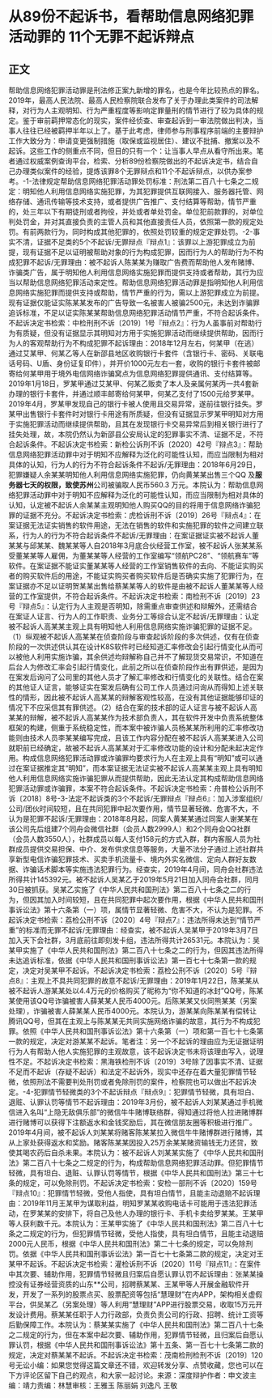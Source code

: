 # 从89份不起诉书，看帮助信息网络犯罪活动罪的 11个无罪不起诉辩点
## 正文
帮助信息网络犯罪活动罪是刑法修正案九新增的罪名，也是今年比较热点的罪名。2019年，最高人民法院、最高人民检察院联合发布了关于办理此类案件的司法解释，对行为人主观明知、行为严重程度等影响定罪量刑的情节进行了较为具体的规定。鉴于审前羁押常态化的现实，案件经侦查、审查起诉到一审法院做出判决，当事人往往已经被羁押半年以上了。基于此考虑，律师参与刑事程序前端的主要辩护工作大致分为：申请变更强制措施（取保或监视居住）、建议不批捕、撤案以及不起诉。这些工作的侧重点不同，但目的只有一个：让当事人早点从看守所出来。笔者通过权威案例查询平台，检索、分析89份检察院做出的不起诉决定书，结合自己办理类似案件的经验，提炼该罪8个无罪辩点和11个不起诉辩点，以供办案参考。-1-法律规定帮助信息网络犯罪活动罪处罚标准：刑法第二百八十七条之二规定：明知他人利用信息网络实施犯罪，为其犯罪提供互联网接入、服务器托管、网络存储、通讯传输等技术支持，或者提供广告推广、支付结算等帮助，情节严重的，处三年以下有期徒刑或者拘役，并处或者单处罚金。单位犯前款罪的，对单位判处罚金，并对其直接负责的主管人员和其他直接责任人员，依照第一款的规定处罚。有前两款行为，同时构成其他犯罪的，依照处罚较重的规定定罪处罚。-2-事实不清，证据不足类的5个不起诉/无罪辩点『辩点1』：该罪以上游犯罪成立为前提，现有证据不足以证明被帮助对象的行为构成犯罪，因而行为人的帮助行为不构成犯罪不起诉/无罪理由：被不起诉人陈某某为赚取广告费而帮助他人发布赌博、诈骗类广告，属于明知他人利用信息网络实施犯罪而提供支持或者帮助，其行为应当以帮助信息网络犯罪活动来定性。帮助信息网络犯罪活动罪是指明知他人利用信息网络实施犯罪而提供支持或帮助，情节严重的行为，需以上游犯罪成立为前提。现有证据仅能证实陈某某发布的广告导致一名被害人被骗2500元，未达到诈骗罪追诉标准，不足以证实陈某某帮助信息网络犯罪活动情节严重，不符合起诉条件。不起诉决定书检索：中检刑刑不诉〔2019〕1号『辩点2』：行为人虽事前对帮助行为有质疑，但没有证据显示其明知对方用于实施犯罪活动而继续提供帮助，因而行为人的客观帮助行为不构成犯罪不起诉理由：2018年12月左右，何某甲（在逃）通过艾某甲、何某乙等人在新邵县地区收购银行卡套件（含银行卡、密码、关联电话号码、U盾、身份证复印件），并开价1000元左右一套，收购的银行卡套件被邮寄给何某甲用于境外电信网络诈骗窝点为信息网络犯罪提供通讯、支付结算等。2019年1月18日，罗某甲通过艾某甲、何某乙贩卖了本人及亲属何某丙一共4套新办理的银行卡套件，并通过顺丰邮寄给何某甲，何某乙支付了1500元给罗某甲。2019年4月，罗某甲发现自己的银行卡被人使用且交易异常，遂前往银行挂失。罗某甲出售银行卡套件时对银行卡用途有所质疑，但没有证据显示罗某甲明知对方用于实施犯罪活动而继续提供帮助，且其在发现银行卡交易异常后到相关银行进行了挂失处理，故，本院仍然认为新邵县公安局认定的犯罪事实不清、证据不足，不符合起诉条件。不起诉决定书检索：新检公诉刑不诉〔2020〕42号『辩点3』：帮助信息网络犯罪活动罪中对于明知不应解释为泛化的可能性认知，而应当限制为相对具体的认知，行为人的行为不符合起诉条件不起诉/无罪理由：2018年6月29日，犯罪嫌疑人余某某明知他人利用信息网络实施犯罪，仍向黄某某出售三个QQ 及**服务器七天的权限，致使苏州**公司被骗取人民币560.3 万元。本院认为：帮助信息网络犯罪活动罪中对于明知不应解释为泛化的可能性认知，而应当限制为相对具体的认知，认定被不起诉人余某某主观明知他人购买QQ的目的将用于信息网络诈骗犯罪的证据不充分。不起诉决定书检索：虎检诉刑不诉〔2019〕26号『辩点4』：在案证据无法证实销售的软件用途，无法在销售的软件和实施犯罪的软件之间建立联系，行为人的行为不符合起诉条件不起诉/无罪理由：在案证据证实被不起诉人董某某与邱某某、魏某某等人自2018年3月底合伙经营工作室，被不起诉人张某某系受董某某等人雇佣，为董某某等人经营的工作室编写“领航PC28”、“领航赛车”等软件。在案证据不能证实董某某等人经营的工作室销售软件的去向、不能证实购买者的购买软件后的用途，不能证实购买者购买软件后是否确实实施了犯罪行为，在案证据亦不足以证明贺某某出售给蔡某某等人的软件是由被不起诉人董某某等人经营的工作室提供，不符合起诉条件。不起诉决定书检索：南检刑不诉〔2019〕23号『辩点5』：认定行为人主观是否明知，除需重点审查供述和辩解外，还需结合在案证人证言、行为人的工作职责、业务分工等综合认定不起诉/无罪理由：认定被不起诉人高某某主观上具有明知他人利用信息网络实施诈骗犯罪的证据不足。（1）纵观被不起诉人高某某在侦查阶段与审查起诉阶段的多次供述，仅有在侦查阶段的一次供述供认其在设计K8S软件时已经知道汇率修改会引起行情变化从而可以被他人利用实施诈骗，其余供述均辩解称自己并不了解现货交易常识，不知道在后台人为修改汇率会引起行情变化，此前之所以在侦查阶段作出有罪供述，是因为在案发后询问了公司里的其他人员才了解汇率修改和行情变化的关联性。结合在案的其他证人证言，能够证实在案发后确有公司工作人员通过问询从而得知上述关联性的情形，因此被不起诉人高某某的辩解客观性较高，在没有其他证据能够印证的情况下不应采信其有罪供述。（2）结合在案的技术部的证人证言与被不起诉人高某某的辩解，被不起诉人高某某作为技术部负责人，其在软件开发中负责系统整体框架的构建，侧重于系统稳定性，而本案中被诈骗人员杨某某所利用的汇率修改功能则由技术人员李某某编写完成，且该工作内容分配在被不起诉人高某某进入公司就职前已经确定，故被不起诉人高某某对于汇率修改功能的设计和分配未起决定作用。构成信息网络犯罪活动罪或诈骗罪均要求行为人在主观上具有“明知”或可以通过在案证据推定其“明知”，而本案证据无法证实被不起诉人高某某主观上具有明知他人利用信息网络实施诈骗犯罪从而提供帮助，因此无法认定其构成帮助信息网络犯罪活动罪或诈骗罪，本案不符合起诉条件。不起诉决定书检索：舟普检公诉刑不诉〔2018〕8号-3-法定不起诉类的3个不起诉/无罪辩点『辩点6』：加入涉案组织/公司/团伙时间较短，且在共同犯罪中起次要作用，情节显著轻微、危害不大，不认为是犯罪不起诉/无罪理由：2018年8月起，同案人黄某某通过同案人谢某某在该公司先后组建7个同舟会微信社群（会员人数2999人）和2个同舟会QQ社群（会员人数3550人），社群成员以每人支付158元的方式入群，群内客服人员为社群成员提供交易担保、中介、发布供求信息等服务，大量不法分子通过上述社群共享新型电信诈骗犯罪技术、买卖手机流量卡、境内外实名微信、定向人群好友数据、诈骗话术脚本等实施违法犯罪行为。经查实，2019年4月间，同舟会社群违法所得共计145392元。被不起诉人吴某乙于2019年5月21日加入同舟会社群，同月30日被抓获。吴某乙实施了《中华人民共和国刑法》第二百八十七条之二的行为，但因其加入时间较短，且在共同犯罪中起次要作用，根据《中华人民共和国刑事诉讼法》第十六条第（一）项，属情节显著轻微、危害不大，不认为是犯罪。不起诉决定书检索：荔检公刑不诉〔2020〕4号『辩点7』：违法所得未达到“情节严重”的标准而无罪不起诉/无罪理由：经查实，被不起诉人吴某甲于2019年3月7日加入天下会社群，3月底前往即刻发卡组，违法所得共计26531元。本院认为：吴某甲实施了《中华人民共和国刑法》第二百八十七条之二的行为，但因其违法所得未达追诉标准，依据《中华人民共和国刑事诉讼法》第一百七十七条第一款的规定，决定对吴某甲不起诉。不起诉决定书检索：荔检公刑不诉〔2020〕5号『辩点8』：主观上不具共同犯罪的故意不起诉/无罪理由：2019年1月22日，陈某某从被不起诉人游某某处以4.4万元的价格购买了昵称为“你不知道的冰封”QQ号，陈某某使用该QQ号诈骗被害人薛某某人民币4000元。后陈某某又伙同熊某某（另案处理），诈骗被害人薛某某人民币4000元。本院认为，游某某向陈某某有偿转让腾讯QQ号，但其在主观上与陈某某无共同实施网络诈骗的故意，其行为不构成犯罪。依照《中华人民共和国刑事诉讼法》第十六条第（一）项和第一百七十七条第一款的规定，决定对游某某不起诉。笔者注：另一个不起诉的理由应为无证据证明行为人有帮助人他人实施犯罪的主观故意，该不起诉决定书未将该理由写入，说理性不足。不起诉决定书检索：黑海铁检刑不诉〔2019〕3号除了因事实不清、证据不足而不起诉（存疑不起诉）和法定不起诉外，现实中还存在着大量犯罪情节轻微，依照刑法不需要判处刑罚或者免除刑罚的案件，检察院也可以做出不起诉决定。-4-犯罪情节轻微类的3个不起诉辩点『辩点9』：犯罪情节轻微，具有坦白、退赃、认罪认罚等情节不起诉理由：2019年3月份，被不起诉人刘某某通过手机微信进入名叫“上隐无敌俱乐部”的微信牛牛赌博联络群，得知通过将他人拉进赌博群进行赌博可以获得下注额返水和金钱奖励后，其在微信朋友圈等积极进行推广。2019年4月间，被不起诉人刘某某将赌客陈某某拉入微信牛牛赌博群进行赌博，其从上家处获得返水和奖励。赌客陈某某因投入25万余某某赌资输钱无力还贷，致使其喝农药后自杀未果。本院认为：被不起诉人刘某某实施了《中华人民共和国刑法》第二百八十七条之二规定的行为，构成帮助信息网络犯罪活动罪。但犯罪情节轻微，具有坦白、退赃、认罪认罚等情节，根据《中华人民共和国刑法》第三十七条的规定，可以免除刑罚。不起诉决定书检索：安检一部刑不诉〔2020〕159号『辩点10』：犯罪情节轻微，受他人指使，具有坦白情节，且能主动退赔不起诉理由：2019年11月王某甲为谋取利益，明知罗某某收购电话卡可能用于违法犯罪活动，在罗某某的安排下，将自己及他人办理的银行卡、手机卡卖给罗某某。王某甲等人获利数千元。本院认为：王某甲实施了《中华人民共和国刑法》第二百八十七条之二规定的行为，但犯罪情节轻微，受他人指使，具有坦白情节，且能主动退赔2000元人民币，根据《中华人民共和国刑法》第二十七条的规定，可以免除刑罚。依据《中华人民共和国刑事诉讼法》第一百七十七条第二款的规定，决定对王某甲不起诉。不起诉决定书检索：灌检诉刑不诉〔2020〕11号『辩点11』：在案件中其次要、辅助作用，犯罪情节轻微且归案后自愿认罪认罚不起诉理由：张某某操控没有证券经营资质的山东**公司，招聘蔡某某、王某甲等人开展金融软件开发，开发了一系列的股票点买、股票配资等包括“慧理财”在内APP，架构相关虚假平台，供吴某乙（另案处理）等人利用“慧理财”APP进行股票交易，收取15万元开发设计费用。蔡某某任职于人力行政部，负责负责公司的行政、招聘、统计工资等后勤保障工作。本院认为：蔡某某实施了《中华人民共和国刑法》第二百八十七条之二规定的行为，但在本案中起次要、辅助作用，犯罪情节轻微，且归案后自愿认罪认罚，根据《中华人民共和国刑事诉讼法》第十五条、第一百七十七条第二款的规定，决定对蔡某某不起诉。不起诉决定书检索：茂南检刑检刑不诉〔2019〕120号无讼小编：如果您觉得这篇文章还不错，欢迎转发分享、点赞收藏，您也可以在下方评论区留下自己的观点，和大家一起讨论。来源：深度辩护作者：申文波主编：靖力责编：林慧审核：王雅玉 陈丽娟 刘逸凡 王敬